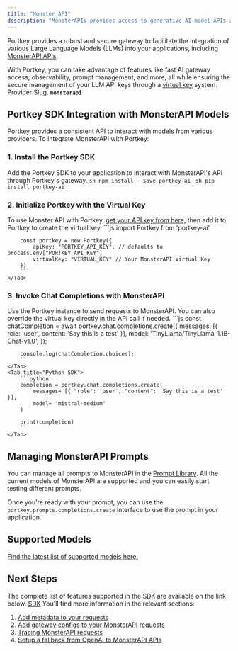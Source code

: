 ```yaml
---
title: "Monster API"
description: "MonsterAPIs provides access to generative AI model APIs at 80% lower costs. Connect to MonsterAPI LLM APIs seamlessly through Portkey's AI gateway."
---
```


Portkey provides a robust and secure gateway to facilitate the integration of various Large Language Models (LLMs) into your applications, including [MonsterAPI APIs](https://developer.monsterapi.ai/docs/getting-started).

With Portkey, you can take advantage of features like fast AI gateway access, observability, prompt management, and more, all while ensuring the secure management of your LLM API keys through a [virtual key](/docs/product/ai-gateway/virtual-keys) system.
<Note>
Provider Slug. **`monsterapi`**
</Note>
## Portkey SDK Integration with MonsterAPI Models

Portkey provides a consistent API to interact with models from various providers. To integrate MonsterAPI with Portkey:

### 1\. Install the Portkey SDK

Add the Portkey SDK to your application to interact with MonsterAPI's API through Portkey's gateway.
<Tabs>
    <Tab title="NodeJS">
        ```sh
        npm install --save portkey-ai
        ```
    </Tab>
    <Tab title="Python">
        ```sh
        pip install portkey-ai
        ```
    </Tab>

  </Tabs>




### 2\. Initialize Portkey with the Virtual Key

To use Monster API with Portkey, [get your API key from here,](https://monsterapi.ai/user/dashboard) then add it to Portkey to create the virtual key.
<Tabs>
    <Tab title="NodeJS SDK">
        ```js
        import Portkey from 'portkey-ai'

        const portkey = new Portkey({
            apiKey: "PORTKEY_API_KEY", // defaults to process.env["PORTKEY_API_KEY"]
            virtualKey: "VIRTUAL_KEY" // Your MonsterAPI Virtual Key
        })
        ```
    </Tab>

  </Tabs>




### **3\. Invoke Chat Completions with** MonsterAPI

Use the Portkey instance to send requests to MonsterAPI. You can also override the virtual key directly in the API call if needed.
<Tabs>
    <Tab title="NodeJS SDK">
        ```js
        const chatCompletion = await portkey.chat.completions.create({
            messages: [{ role: 'user', content: 'Say this is a test' }],
            model: 'TinyLlama/TinyLlama-1.1B-Chat-v1.0',
        });

        console.log(chatCompletion.choices);
        ```
    </Tab>
    <Tab title="Python SDK">
        ```python
        completion = portkey.chat.completions.create(
            messages= [{ "role": 'user', "content": 'Say this is a test' }],
            model= 'mistral-medium'
        )

        print(completion)
        ```
    </Tab>

  </Tabs>


## Managing MonsterAPI Prompts

You can manage all prompts to MonsterAPI in the [Prompt Library](/docs/product/prompt-library). All the current models of MonsterAPI are supported and you can easily start testing different prompts.

Once you're ready with your prompt, you can use the `portkey.prompts.completions.create` interface to use the prompt in your application.

## Supported Models

[Find the latest list of supported models here.](https://llm.monsterapi.ai/docs)

## Next Steps

The complete list of features supported in the SDK are available on the link below.
<Note>
[SDK](/docs/api-reference/portkey-sdk-client)
</Note>
You'll find more information in the relevant sections:

1. [Add metadata to your requests](/docs/product/observability/metadata)
2. [Add gateway configs to your MonsterAPI requests](/docs/product/ai-gateway/configs)
3. [Tracing MonsterAPI requests](/docs/product/observability/traces)
4. [Setup a fallback from OpenAI to MonsterAPI APIs](/docs/product/ai-gateway/fallbacks)
